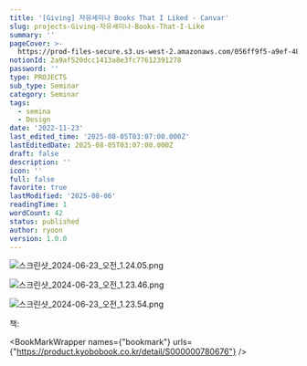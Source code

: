 ```yaml
---
title: '[Giving] 자유세미나 Books That I Liked - Canvar'
slug: projects-Giving-자유세미나-Books-That-I-Like
summary: ''
pageCover: >-
  https://prod-files-secure.s3.us-west-2.amazonaws.com/056ff9f5-a9ef-486f-8acb-9eef51d06a2d/b68d6922-2779-41a7-9aea-258337af3497/%E1%84%89%E1%85%B3%E1%84%8F%E1%85%B3%E1%84%85%E1%85%B5%E1%86%AB%E1%84%89%E1%85%A3%E1%86%BA_2024-06-23_%E1%84%8B%E1%85%A9%E1%84%8C%E1%85%A5%E1%86%AB_1.20.32.png?X-Amz-Algorithm=AWS4-HMAC-SHA256&X-Amz-Content-Sha256=UNSIGNED-PAYLOAD&X-Amz-Credential=ASIAZI2LB466X5PN7BY2%2F20250806%2Fus-west-2%2Fs3%2Faws4_request&X-Amz-Date=20250806T183558Z&X-Amz-Expires=3600&X-Amz-Security-Token=IQoJb3JpZ2luX2VjEEIaCXVzLXdlc3QtMiJHMEUCIQCpv35LVKcZXzfbPTsNacKsKFbW8QS22A4RX1IzAlU8gAIgS0akGah4X0geo1ozIOeIRgSpMb8uBZ%2FDLKUTu6HTkuwq%2FwMIexAAGgw2Mzc0MjMxODM4MDUiDNeWDP7sFC8xx0%2BAjyrcA%2BHavRzfq7%2B3HjOksLs9etWDqH64F0OIYaEtM3WFjVGgk82bygVc7Wg9%2BUj%2FJ5e8x98v7wLTKeCI%2Fpq4iH75VKTcZIBMTpSlC5aJdyzKOmMrin5ObK4oFoDaxKG3mK%2B9prdZ9RgpjoDAh8NouOQDlCYBJZBZsY10%2Bxld59J2bUb6Y62VmtRf1gUHSz4NDRa%2BXM9XGVB6Gj6bYvLhzOKLOK%2FBozb2GqhwZn1kCi%2FCO3l%2FdhkSS4gMu4Zb4rYnCVqMASHQMINWIQX%2FhMxV9%2FsN6Q7Ew%2FwQyU6kxXonfyt%2FWSWMAXQ24rh%2FMrQNfg59GGOfWnH5mQujOpOvce4VyaV%2FBo%2Fp6zIN%2FWGQrtQmgxRqVpguVknssp7pIwykzohVu4%2FbHtom1HlTDb3E5geweT8BH7O7xEmtad4m%2FX%2BMe7L4b8cWf12JqRKp7Q7Mso0UN2%2FQI%2BY5ChHLK7WbP0sodapBaoVlE1pd%2FpNFo9PPZEH08jbICsZL9%2FRjCMowgrMZrkXL1VllCbDo97mGvm9KSpWQkAOHpgmWNcp1z9eyIfIB%2Bszs9%2FFKXtUiQ7YRohleEv5ifqN8HQSUa9mevUnsE6MVxvANgBbnKK2V3d8rkmifXzU1UcFHmVOKAB0CntXQMIeszsQGOqUBxq49b2s0v2%2Fu19nh%2FWgH5mHIavrm%2Btf7Hwbh4Sui7B3TUSCrRjPKyRHDPRNL6yMqY7BYgBpwLg7NPUpLA3cxnuEiyPnYzNRsAW4mFRWJinFmlFr5HhSjUggu4bzi%2FLz%2FvP37at4EYYQUiRt2k9OJ7mT%2BFkzuMA63UmM8LwfZAidgh7bE%2BGOT1wzYWPzAmNhgOtX2n1mMOsluVZIbxxFSyhv%2FKyQ5&X-Amz-Signature=5409d9a3c714471e3b6748ce17e24327e77ecda961a51e6a3c5a35835f71342a&X-Amz-SignedHeaders=host&x-amz-checksum-mode=ENABLED&x-id=GetObject
notionId: 2a9af520dcc1413a8e3fc77612391278
password: ''
type: PROJECTS
sub_type: Seminar
category: Seminar
tags:
  - semina
  - Design
date: '2022-11-23'
last_edited_time: '2025-08-05T03:07:00.000Z'
lastEditedDate: 2025-08-05T03:07:00.000Z
draft: false
description: ''
icon: ''
full: false
favorite: true
lastModified: '2025-08-06'
readingTime: 1
wordCount: 42
status: published
author: ryoon
version: 1.0.0
---
```


![스크린샷_2024-06-23_오전_1.24.05.png](https://res.cloudinary.com/dyrdul1dd/image/upload/v1754505521/norkive-notion-images/1754505521143-E1_84_89_E1_85_B3_E1_84_8F_E1_85_B3_E1_84_85_E1_85_B5_E1_86_AB_E1_84_89_E1_85_A3_E1_86_BA_2024-06-23_E1_84_8B_E1_85_A9_E1_84_8C_E1_85_A5_E1_86_AB_1.24.05.png)


![스크린샷_2024-06-23_오전_1.23.46.png](https://res.cloudinary.com/dyrdul1dd/image/upload/v1754505523/norkive-notion-images/1754505523069-E1_84_89_E1_85_B3_E1_84_8F_E1_85_B3_E1_84_85_E1_85_B5_E1_86_AB_E1_84_89_E1_85_A3_E1_86_BA_2024-06-23_E1_84_8B_E1_85_A9_E1_84_8C_E1_85_A5_E1_86_AB_1.23.46.png)


![스크린샷_2024-06-23_오전_1.23.54.png](https://res.cloudinary.com/dyrdul1dd/image/upload/v1754505524/norkive-notion-images/1754505524628-E1_84_89_E1_85_B3_E1_84_8F_E1_85_B3_E1_84_85_E1_85_B5_E1_86_AB_E1_84_89_E1_85_A3_E1_86_BA_2024-06-23_E1_84_8B_E1_85_A9_E1_84_8C_E1_85_A5_E1_86_AB_1.23.54.png)


책: 


<BookMarkWrapper names={"bookmark"} urls={"https://product.kyobobook.co.kr/detail/S000000780676"} />

